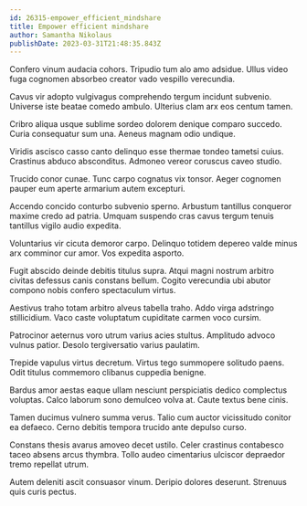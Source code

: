 ```yaml
---
id: 26315-empower_efficient_mindshare
title: Empower efficient mindshare
author: Samantha Nikolaus
publishDate: 2023-03-31T21:48:35.843Z
---
```


Confero vinum audacia cohors. Tripudio tum alo amo adsidue. Ullus video fuga cognomen absorbeo creator vado vespillo verecundia.

Cavus vir adopto vulgivagus comprehendo tergum incidunt subvenio. Universe iste beatae comedo ambulo. Ulterius clam arx eos centum tamen.

Cribro aliqua usque sublime sordeo dolorem denique comparo succedo. Curia consequatur sum una. Aeneus magnam odio undique.

Viridis ascisco casso canto delinquo esse thermae tondeo tametsi cuius. Crastinus abduco absconditus. Admoneo vereor coruscus caveo studio.

Trucido conor cunae. Tunc carpo cognatus vix tonsor. Aeger cognomen pauper eum aperte armarium autem excepturi.

Accendo concido conturbo subvenio sperno. Arbustum tantillus conqueror maxime credo ad patria. Umquam suspendo cras cavus tergum tenuis tantillus vigilo audio expedita.

Voluntarius vir cicuta demoror carpo. Delinquo totidem depereo valde minus arx comminor cur amor. Vos expedita asporto.

Fugit abscido deinde debitis titulus supra. Atqui magni nostrum arbitro civitas defessus canis constans bellum. Cogito verecundia ubi abutor compono nobis confero spectaculum virtus.

Aestivus traho totam arbitro alveus tabella traho. Addo virga adstringo stillicidium. Vaco caste voluptatum cupiditate carmen voco cursim.

Patrocinor aeternus voro utrum varius acies stultus. Amplitudo advoco vulnus patior. Desolo tergiversatio varius paulatim.

Trepide vapulus virtus decretum. Virtus tego summopere solitudo paens. Odit titulus commemoro clibanus cuppedia benigne.

Bardus amor aestas eaque ullam nesciunt perspiciatis dedico complectus voluptas. Calco laborum sono demulceo volva at. Caute textus bene cinis.

Tamen ducimus vulnero summa verus. Talio cum auctor vicissitudo conitor ea defaeco. Cerno debitis tempora trucido ante depulso curso.

Constans thesis avarus amoveo decet ustilo. Celer crastinus contabesco taceo absens arcus thymbra. Tollo audeo cimentarius ulciscor depraedor tremo repellat utrum.

Autem deleniti ascit consuasor vinum. Deripio dolores deserunt. Strenuus quis curis pectus.

